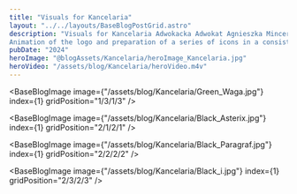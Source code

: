 ```yaml
---
title: "Visuals for Kancelaria"
layout: "../../layouts/BaseBlogPostGrid.astro"
description: "Visuals for Kancelaria Adwokacka Adwokat Agnieszka Mincer.
Animation of the logo and preparation of a series of icons in a consistent style. We are also responsible for preparing reels for instagram."
pubDate: "2024"
heroImage: "@blogAssets/Kancelaria/heroImage_Kancelaria.jpg"
heroVideo: "/assets/blog/Kancelaria/heroVideo.m4v"
---
```



<BaseBlogHeadTile
  index="1"
  title={frontmatter.title}
  date={frontmatter.pubDate}
  text="Visuals for Kancelaria Adwokacka Adowkat Agnieszka Mincer"
  gridPosition="1/1/1/3"
/>

<BaseBlogImage
  image={"/assets/blog/Kancelaria/Green_Waga.jpg"}
  index={1}
  gridPosition="1/3/1/3"
/>

<BaseBlogImage
  image={"/assets/blog/Kancelaria/Black_Asterix.jpg"}
  index={1}
  gridPosition="2/1/2/1"
/>

<BaseBlogImage
  image={"/assets/blog/Kancelaria/Black_Paragraf.jpg"}
  index={1}
  gridPosition="2/2/2/2"
/>

<BaseBlogImage
  image={"/assets/blog/Kancelaria/Black_i.jpg"}
  index={1}
  gridPosition="2/3/2/3"
/>
